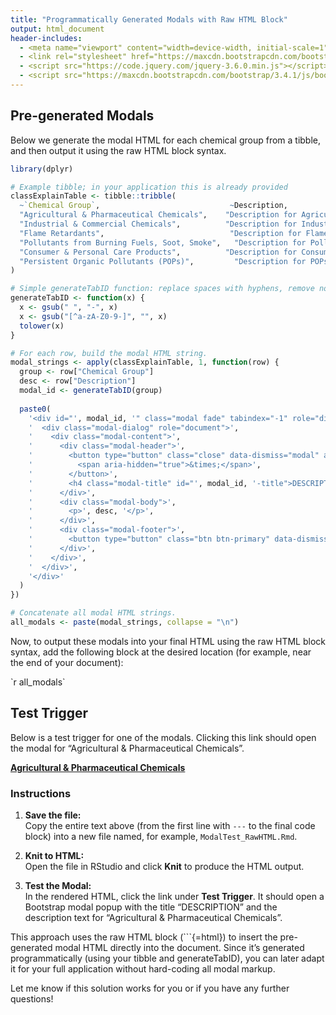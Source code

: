 ```yaml
---
title: "Programmatically Generated Modals with Raw HTML Block"
output: html_document
header-includes:
  - <meta name="viewport" content="width=device-width, initial-scale=1">
  - <link rel="stylesheet" href="https://maxcdn.bootstrapcdn.com/bootstrap/3.4.1/css/bootstrap.min.css">
  - <script src="https://code.jquery.com/jquery-3.6.0.min.js"></script>
  - <script src="https://maxcdn.bootstrapcdn.com/bootstrap/3.4.1/js/bootstrap.min.js"></script>
---
```


## Pre-generated Modals

Below we generate the modal HTML for each chemical group from a tibble, and then output it using the raw HTML block syntax.

```r
library(dplyr)

# Example tibble; in your application this is already provided
classExplainTable <- tibble::tribble(
  ~`Chemical Group`,                             ~Description,
  "Agricultural & Pharmaceutical Chemicals",    "Description for Agricultural & Pharmaceutical Chemicals.",
  "Industrial & Commercial Chemicals",          "Description for Industrial & Commercial Chemicals.",
  "Flame Retardants",                            "Description for Flame Retardants.",
  "Pollutants from Burning Fuels, Soot, Smoke",   "Description for Pollutants from Burning Fuels, Soot & Smoke.",
  "Consumer & Personal Care Products",          "Description for Consumer & Personal Care Products.",
  "Persistent Organic Pollutants (POPs)",         "Description for POPs."
)

# Simple generateTabID function: replace spaces with hyphens, remove non-alphanumeric (except hyphens), convert to lowercase.
generateTabID <- function(x) {
  x <- gsub(" ", "-", x)
  x <- gsub("[^a-zA-Z0-9-]", "", x)
  tolower(x)
}

# For each row, build the modal HTML string.
modal_strings <- apply(classExplainTable, 1, function(row) {
  group <- row["Chemical Group"]
  desc <- row["Description"]
  modal_id <- generateTabID(group)
  
  paste0(
    '<div id="', modal_id, '" class="modal fade" tabindex="-1" role="dialog" aria-labelledby="', modal_id, '-title">',
    '  <div class="modal-dialog" role="document">',
    '    <div class="modal-content">',
    '      <div class="modal-header">',
    '        <button type="button" class="close" data-dismiss="modal" aria-label="Close">',
    '          <span aria-hidden="true">&times;</span>',
    '        </button>',
    '        <h4 class="modal-title" id="', modal_id, '-title">DESCRIPTION</h4>',
    '      </div>',
    '      <div class="modal-body">',
    '        <p>', desc, '</p>',
    '      </div>',
    '      <div class="modal-footer">',
    '        <button type="button" class="btn btn-primary" data-dismiss="modal">OK</button>',
    '      </div>',
    '    </div>',
    '  </div>',
    '</div>'
  )
})

# Concatenate all modal HTML strings.
all_modals <- paste(modal_strings, collapse = "\n")
```

Now, to output these modals into your final HTML using the raw HTML block syntax, add the following block at the desired location (for example, near the end of your document):

```{=html}
`r all_modals`
```

## Test Trigger

Below is a test trigger for one of the modals. Clicking this link should open the modal for "Agricultural & Pharmaceutical Chemicals".

```{=html}
<a href="#" data-toggle="modal" data-target="#agricultural--pharmaceutical-chemicals"><strong>Agricultural & Pharmaceutical Chemicals</strong></a>
```

### Instructions

1. **Save the file:**  
   Copy the entire text above (from the first line with `---` to the final code block) into a new file named, for example, `ModalTest_RawHTML.Rmd`.

2. **Knit to HTML:**  
   Open the file in RStudio and click **Knit** to produce the HTML output.

3. **Test the Modal:**  
   In the rendered HTML, click the link under **Test Trigger**. It should open a Bootstrap modal popup with the title “DESCRIPTION” and the description text for "Agricultural & Pharmaceutical Chemicals".

This approach uses the raw HTML block (```{=html}) to insert the pre-generated modal HTML directly into the document. Since it’s generated programmatically (using your tibble and generateTabID), you can later adapt it for your full application without hard-coding all modal markup.

Let me know if this solution works for you or if you have any further questions!
